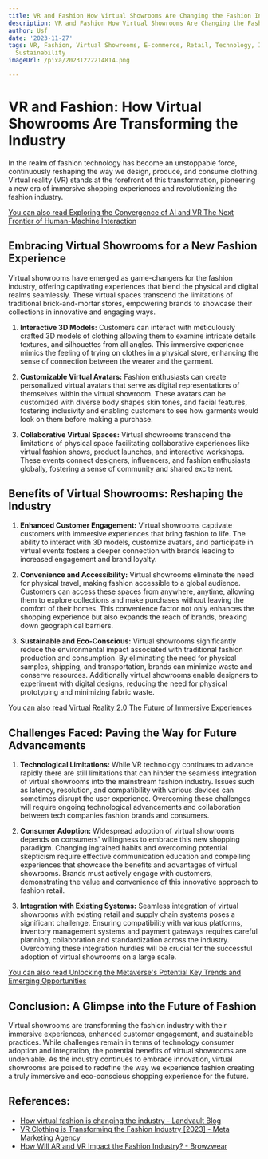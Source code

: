 ```yaml
---
title: VR and Fashion How Virtual Showrooms Are Changing the Fashion Industry
description: VR and Fashion How Virtual Showrooms Are Changing the Fashion Industry
author: Usf
date: '2023-11-27'
tags: VR, Fashion, Virtual Showrooms, E-commerce, Retail, Technology, Innovation,
  Sustainability
imageUrl: /pixa/20231222214814.png

---
```

# VR and Fashion: How Virtual Showrooms Are Transforming the Industry

In  the realm of fashion technology has become an unstoppable force, continuously reshaping the way we  design, produce, and consume clothing. Virtual  reality (VR) stands at the forefront of this transformation, pioneering a  new  era of immersive shopping experiences and revolutionizing  the fashion industry.

[You  can also  read  Exploring the Convergence  of AI and VR The Next Frontier of Human-Machine  Interaction](Exploring%20the%20Convergence%20of%20AI%20and%20VR%20The%20Next%20Frontier%20of%20Human-Machine%20Interaction)


## Embracing  Virtual Showrooms for a New Fashion Experience

Virtual showrooms have emerged as game-changers for the fashion industry, offering captivating experiences that blend the physical and digital realms seamlessly. These virtual spaces transcend the limitations of traditional brick-and-mortar stores, empowering brands to showcase their collections in innovative and engaging  ways.

1. **Interactive 3D Models:** Customers can interact  with  meticulously crafted  3D models of clothing allowing them to  examine intricate details textures, and silhouettes from all angles. This immersive experience mimics the feeling of trying on clothes in a physical  store, enhancing the sense of connection between the wearer and the  garment.

2. **Customizable Virtual Avatars:** Fashion enthusiasts can create personalized virtual avatars that serve as digital representations of themselves within the virtual showroom. These avatars can be customized  with diverse body shapes skin tones, and  facial features, fostering inclusivity and enabling customers to  see how garments would look on them before making a purchase.

3. **Collaborative Virtual Spaces:** Virtual showrooms transcend the limitations of physical space facilitating collaborative experiences like virtual fashion shows, product launches, and interactive workshops. These events connect designers, influencers, and  fashion enthusiasts globally, fostering a sense of community and shared excitement.

## Benefits  of Virtual Showrooms: Reshaping the Industry

1. **Enhanced Customer Engagement:**  Virtual showrooms captivate customers with immersive  experiences that bring fashion to life. The ability to interact with 3D  models, customize avatars, and participate in  virtual  events fosters a deeper connection with brands leading to increased engagement and brand loyalty.

2. **Convenience  and Accessibility:**  Virtual showrooms eliminate the need for physical travel, making fashion accessible to a global audience. Customers can access these spaces from anywhere, anytime, allowing them to explore collections and make purchases without leaving the  comfort of their  homes. This convenience factor not only enhances  the shopping experience but also expands the reach of brands, breaking down geographical barriers.

3. **Sustainable and Eco-Conscious:**  Virtual showrooms significantly reduce the environmental impact associated with traditional fashion production and consumption.  By eliminating the need for physical samples,  shipping, and  transportation, brands can minimize waste and conserve  resources.  Additionally  virtual showrooms enable  designers  to experiment with digital designs, reducing the need for physical prototyping and minimizing fabric waste.

[You can also read Virtual Reality 2.0 The Future of Immersive Experiences](Virtual%20Reality%202.0%20The%20Future%20of%20Immersive%20Experiences)


## Challenges Faced: Paving the Way for Future Advancements

1. **Technological Limitations:** While  VR technology continues to advance rapidly there are still limitations that can  hinder the seamless  integration of virtual  showrooms into the mainstream fashion industry. Issues such as latency, resolution, and compatibility with various devices can sometimes disrupt the user experience. Overcoming these challenges will require ongoing technological advancements and collaboration between tech companies fashion  brands and  consumers.

2. **Consumer Adoption:** Widespread adoption of virtual showrooms depends on consumers' willingness to embrace this new shopping paradigm. Changing ingrained habits and overcoming potential  skepticism require effective  communication education and compelling experiences that showcase the benefits and advantages of  virtual  showrooms. Brands must actively engage  with customers, demonstrating the value and convenience of this  innovative approach to fashion retail.

3. **Integration with Existing Systems:** Seamless  integration  of virtual  showrooms with existing retail and supply chain systems poses a significant challenge. Ensuring compatibility with various platforms, inventory management systems and payment gateways requires careful planning, collaboration and standardization across the  industry. Overcoming these integration hurdles will be  crucial  for  the successful adoption of virtual showrooms on a large scale.

[You can also read Unlocking the Metaverse's Potential Key Trends and Emerging Opportunities](Unlocking%20the%20Metaverse%27s%20Potential%20Key%20Trends%20and%20Emerging%20Opportunities)


## Conclusion: A  Glimpse into the Future of  Fashion

Virtual showrooms are transforming the fashion industry with their immersive experiences, enhanced  customer engagement, and sustainable practices. While challenges remain in terms of technology  consumer adoption and integration, the potential benefits of virtual showrooms are undeniable. As the industry continues  to  embrace innovation, virtual showrooms are poised to redefine the way  we experience fashion creating a truly immersive and  eco-conscious shopping experience for the future.

## References:
- [How virtual fashion is changing the industry - Landvault Blog](https://landvault.io/blog/virtual-fashion)
- [VR Clothing is Transforming the Fashion Industry [2023] - Meta Marketing Agency](https://www.metamktgagency.com/blog/vr-clothing-and-virtual-wearables-transforming-the-fashion-industry-2022)
- [How Will AR and VR Impact the Fashion Industry? - Browzwear](https://browzwear.com/blog/how-will-ar-and-vr-impact-the-fashion-industry)
